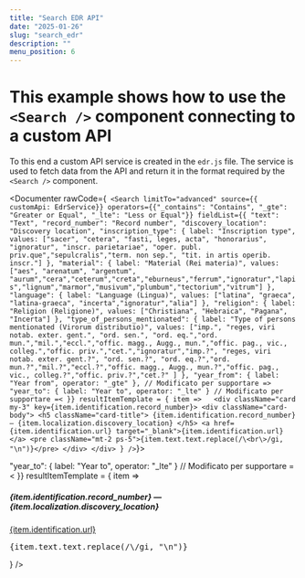 ```yaml
---
title: "Search EDR API"
date: "2025-01-26"
slug: "search_edr"
description: ""
menu_position: 6
---
```




# This example shows how to use the `<Search />` component connecting to a custom API

To this end a custom API service is created in the `edr.js` file. The service is used to fetch data from the API and return it in the format required by the `<Search />` component.

<Documenter rawCode={` <Search
    limitTo="advanced"
    source={{ customApi: EdrService}}
    operators={{"_contains": "Contains", "_gte": "Greater or Equal", "_lte": "Less or Equal"}}
    fieldList={{
      "text": "Text",
      "record_number": "Record number",
      "discovery_location": "Discovery location",
      "inscription_type": { label: "Inscription type", values: ["sacer", "cetera", "fasti, leges, acta", "honorarius", "ignoratur", "inscr. parietariae", "oper. publ. priv.que","sepulcralis","term. non sep.", "tit. in artis operib. inscr."] },
      "material": { label: "Material (Rei materia)", values: ["aes", "arenatum", "argentum", "aurum","cera","ceterum","creta","eburneus","ferrum","ignoratur","lapis","lignum","marmor","musivum","plumbum","tectorium","vitrum"] },
      "language": { label: "Language (Lingua)", values: ["latina", "graeca", "latina-graeca", "incerta","ignoratur","alia"] },
      "religion": { label: "Religion (Religione)", values: ["Christiana", "Hebraica", "Pagana", "Incerta"] },
      "type_of_persons_mentionated": { label: "Type of persons mentionated (Virorum distributio)", values: ["imp.", "reges, viri notab. exter. gent.", "ord. sen.", "ord. eq.","ord. mun.","mil.","eccl.","offic. magg., Augg., mun.","offic. pag., vic., colleg.","offic. priv.","cet.","ignoratur","imp.?", "reges, viri notab. exter. gent.?", "ord. sen.?", "ord. eq.?","ord. mun.?","mil.?","eccl.?","offic. magg., Augg., mun.?","offic. pag., vic., colleg.?","offic. priv.?","cet.?" ] },
      "year_from": { label: "Year from", operator: "_gte" }, // Modificato per supportare =>
      "year_to": { label: "Year to", operator: "_lte" } // Modificato per supportare =<
    }}
    resultItemTemplate = { item =>  
      <div className="card my-3" key={item.identification.record_number}>
        <div className="card-body">
          <h5 className="card-title">
            {item.identification.record_number} — {item.localization.discovery_location}
          </h5>
          <a href={item.identification.url} target="_blank">{item.identification.url}</a>
          <pre className="mt-2 ps-5">{item.text.text.replace(/\<br\>/gi, "\n")}</pre>
        </div>
      </div>
    }
/>`}>

  <Search
    limitTo="advanced"
    source={{ customApi: EdrService}}
    operators={{"_contains": "Contains", "_gte": "Greater or Equal", "_lte": "Less or Equal"}}
    fieldList={{
      "text": "Text",
      "record_number": "Record number",
      "discovery_location": "Discovery location",
      "inscription_type": { label: "Inscription type", values: ["sacer", "cetera", "fasti, leges, acta", "honorarius", "ignoratur", "inscr. parietariae", "oper. publ. priv.que","sepulcralis","term. non sep.", "tit. in artis operib. inscr."] },
      "material": { label: "Material (Rei materia)", values: ["aes", "arenatum", "argentum", "aurum","cera","ceterum","creta","eburneus","ferrum","ignoratur","lapis","lignum","marmor","musivum","plumbum","tectorium","vitrum"] },
      "language": { label: "Language (Lingua)", values: ["latina", "graeca", "latina-graeca", "incerta","ignoratur","alia"] },
      "religion": { label: "Religion (Religione)", values: ["Christiana", "Hebraica", "Pagana", "Incerta"] },
      "type_of_persons_mentionated": { label: "Type of persons mentionated (Virorum distributio)", values: ["imp.", "reges, viri notab. exter. gent.", "ord. sen.", "ord. eq.","ord. mun.","mil.","eccl.","offic. magg., Augg., mun.","offic. pag., vic., colleg.","offic. priv.","cet.","ignoratur","imp.?", "reges, viri notab. exter. gent.?", "ord. sen.?", "ord. eq.?","ord. mun.?","mil.?","eccl.?","offic. magg., Augg., mun.?","offic. pag., vic., colleg.?","offic. priv.?","cet.?" ] },
      "year_from": { label: "Year from", operator: "_gte" }, // Modificato per supportare =>
      "year_to": { label: "Year to", operator: "_lte" } // Modificato per supportare =<
    }}
    resultItemTemplate = { item =>  
      <div className="card my-3" key={item.identification.record_number}>
        <div className="card-body">
          <h5 className="card-title">
            {item.identification.record_number} — {item.localization.discovery_location}
          </h5>
          <a href={item.identification.url} target="_blank">{item.identification.url}</a>
          <pre className="mt-2 ps-5">{item.text.text.replace(/\<br\>/gi, "\n")}</pre>
        </div>
      </div>
    }
/>
</Documenter>